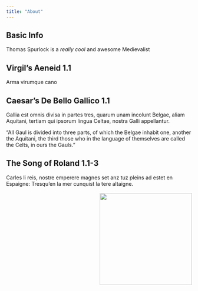 ```yaml
---
title: "About"
---
```


## Basic Info

Thomas Spurlock is a *really cool* and awesome Medievalist

## Virgil's Aeneid 1.1

Arma virumque cano

## Caesar's De Bello Gallico 1.1

Gallia est omnis divisa in partes tres, quarum unam incolunt Belgae, aliam Aquitani,
tertiam qui ipsorum lingua Celtae, nostra Galli appellantur.

"All Gaul is divided into three parts, of which the Belgae inhabit one, another the Aquitani,
the third those who in the language of themselves are called the Celts, in ours the Gauls."

## The Song of Roland 1.1-3

Carles li reis, nostre emperere magnes
set anz tuz pleins ad estet en Espaigne:
Tresqu'en la mer cunquist la tere altaigne.

<img src="/images/Roland_horn.jpg" style="float: right; margin: 3px 0px 3px 12px;" width = 250>

